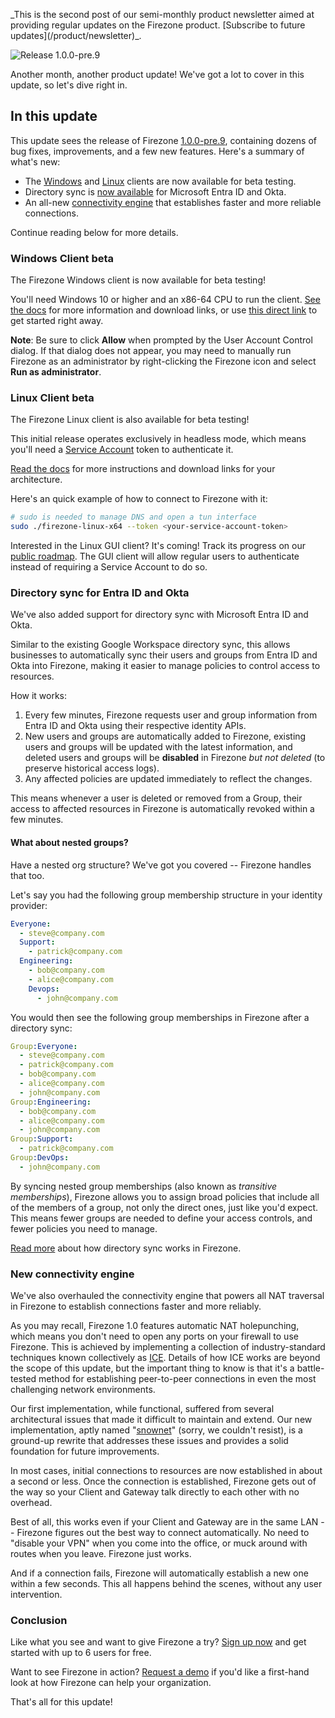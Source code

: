 
<p className="text-sm">
  _This is the second post of our semi-monthly product newsletter aimed at
  providing regular updates on the Firezone product. [Subscribe to future
  updates](/product/newsletter)_.
</p>

<Image
  src="/images/blog/mar-2024-update/release-1.0.0-pre.9.png"
  alt="Release 1.0.0-pre.9"
  width={500}
  height={500}
  className="mx-auto rounded shadow"
/>

Another month, another product update! We've got a lot to cover in this update,
so let's dive right in.

## In this update

This update sees the release of Firezone
[1.0.0-pre.9](https://github.com/firezone/firezone/releases/tag/1.0.0-pre.9),
containing dozens of bug fixes, improvements, and a few new features. Here's a
summary of what's new:

- The [Windows](#windows-client-beta) and [Linux](#linux-client-beta) clients
  are now available for beta testing.
- Directory sync is [now available](#directory-sync-for-entra-id-and-okta) for
  Microsoft Entra ID and Okta.
- An all-new [connectivity engine](#new-connectivity-engine) that establishes
  faster and more reliable connections.

Continue reading below for more details.

### Windows Client beta

The Firezone Windows client is now available for beta testing!

You'll need Windows 10 or higher and an x86-64 CPU to run the client.
[See the docs](/kb/user-guides/windows-client) for more information and download
links, or use [this direct link](/dl/firezone-client-gui-windows/latest/x86_64)
to get started right away.

**Note**: Be sure to click **Allow** when prompted by the User Account Control
dialog. If that dialog does not appear, you may need to manually run Firezone as
an administrator by right-clicking the Firezone icon and select **Run as
administrator**.

### Linux Client beta

The Firezone Linux client is also available for beta testing!

This initial release operates exclusively in headless mode, which means you'll
need a [Service Account](/kb/authenticate/service-accounts) token to
authenticate it.

[Read the docs](https://www.firezone.dev/kb/user-guides/linux-client) for more
instructions and download links for your architecture.

Here's an quick example of how to connect to Firezone with it:

```bash
# sudo is needed to manage DNS and open a tun interface
sudo ./firezone-linux-x64 --token <your-service-account-token>
```

Interested in the Linux GUI client? It's coming! Track its progress on our
[public roadmap](https://github.com/orgs/firezone/projects/9/views/1?pane=issue&itemId=44218273).
The GUI client will allow regular users to authenticate instead of requiring a
Service Account to do so.

### Directory sync for Entra ID and Okta

We've also added support for directory sync with Microsoft Entra ID and Okta.

Similar to the existing Google Workspace directory sync, this allows businesses
to automatically sync their users and groups from Entra ID and Okta into
Firezone, making it easier to manage policies to control access to resources.

How it works:

1. Every few minutes, Firezone requests user and group information from Entra ID
   and Okta using their respective identity APIs.
1. New users and groups are automatically added to Firezone, existing users and
   groups will be updated with the latest information, and deleted users and
   groups will be **disabled** in Firezone _but not deleted_ (to preserve
   historical access logs).
1. Any affected policies are updated immediately to reflect the changes.

This means whenever a user is deleted or removed from a Group, their access to
affected resources in Firezone is automatically revoked within a few minutes.

#### What about nested groups?

Have a nested org structure? We've got you covered -- Firezone handles that too.

Let's say you had the following group membership structure in your identity
provider:

```yaml
Everyone:
  - steve@company.com
  Support:
    - patrick@company.com
  Engineering:
    - bob@company.com
    - alice@company.com
    Devops:
      - john@company.com
```

You would then see the following group memberships in Firezone after a directory
sync:

```yaml
Group:Everyone:
  - steve@company.com
  - patrick@company.com
  - bob@company.com
  - alice@company.com
  - john@company.com
Group:Engineering:
  - bob@company.com
  - alice@company.com
  - john@company.com
Group:Support:
  - patrick@company.com
Group:DevOps:
  - john@company.com
```

By syncing nested group memberships (also known as _transitive memberships_),
Firezone allows you to assign broad policies that include all of the members of
a group, not only the direct ones, just like you'd expect. This means fewer
groups are needed to define your access controls, and fewer policies you need to
manage.

[Read more](/kb/authenticate/directory-sync) about how directory sync works in
Firezone.

### New connectivity engine

We've also overhauled the connectivity engine that powers all NAT traversal in
Firezone to establish connections faster and more reliably.

As you may recall, Firezone 1.0 features automatic NAT holepunching, which means
you don't need to open any ports on your firewall to use Firezone. This is
achieved by implementing a collection of industry-standard techniques known
collectively as [ICE](https://www.rfc-editor.org/info/rfc8445). Details of how
ICE works are beyond the scope of this update, but the important thing to know
is that it's a battle-tested method for establishing peer-to-peer connections in
even the most challenging network environments.

Our first implementation, while functional, suffered from several architectural
issues that made it difficult to maintain and extend. Our new implementation,
aptly named
"[snownet](https://github.com/firezone/firezone/tree/main/rust/connlib/snownet)"
(sorry, we couldn't resist), is a ground-up rewrite that addresses these issues
and provides a solid foundation for future improvements.

In most cases, initial connections to resources are now established in about a
second or less. Once the connection is established, Firezone gets out of the way
so your Client and Gateway talk directly to each other with no overhead.

Best of all, this works even if your Client and Gateway are in the same LAN --
Firezone figures out the best way to connect automatically. No need to "disable
your VPN" when you come into the office, or muck around with routes when you
leave. Firezone just works.

And if a connection fails, Firezone will automatically establish a new one
within a few seconds. This all happens behind the scenes, without any user
intervention.

### Conclusion

Like what you see and want to give Firezone a try?
[Sign up now](https://app.firezone.dev/sign_up) and get started with up to 6
users for free.

Want to see Firezone in action? [Request a demo](/contact/sales) if you'd like a
first-hand look at how Firezone can help your organization.

That's all for this update!
